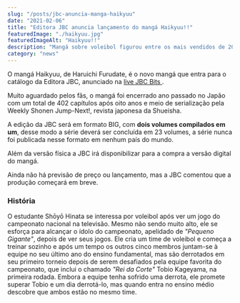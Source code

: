 ```yaml
---
slug: "/posts/jbc-anuncia-manga-haikyuu"
date: "2021-02-06"
title: "Editora JBC anuncia lançamento do mangá Haikyuu!!"
featuredImage: "./haikyuu.jpg"
featuredImageAlt: "Haikyuu!!"
description: "Mangá sobre voleibol figurou entre os mais vendidos de 2020"
category: "news"
---
```


O mangá Haikyuu, de Haruichi Furudate, é o novo mangá que entra para o catálogo da Editora JBC,
anunciado na <a href="https://www.youtube.com/watch?fbclid=IwAR0afd-Ljhr-feTijH4hkZIKCpL_JzSzTNnd-Cs0n_jGGru4TjXC2FkN8Fw&v=vKmIKVJJeps&feature=youtu.be" target="\_blank" > live JBC Bits </a>.

Muito aguardado pelos fãs, o mangá foi encerrado ano passado no Japão com um total de 402 capítulos após oito anos e meio de serialização
pela Weekly Shonen Jump-Next!, revista japonesa da Shueisha.

A edição da JBC será em formato BIG, com **dois volumes compilados em um**, desse modo a série deverá ser concluída em 23 volumes,
a série nunca foi publicada nesse formato em nenhum país do mundo.

Além da versão física a JBC irá disponibilizar para a compra a versão digital do mangá.

Ainda não há previsão de preço ou lançamento, mas a JBC comentou que a produção começará em breve.

### História

O estudante Shōyō Hinata se interessa por voleibol após ver um jogo do campeonato nacional na televisão. Mesmo não sendo muito alto, ele se esforça para alcançar o ídolo do campeonato, apelidado de _"Pequeno Gigante"_, depois de ver seus jogos.
Ele cria um time de voleibol e começa a treinar sozinho e após um tempo os outros cinco membros juntam-se à equipe no seu
último ano do ensino fundamental, mas são derrotados em seu primeiro torneio depois de serem desafiados pela equipe favorita
do campeonato, que inclui o chamado _"Rei da Corte"_ Tobio Kageyama, na primeira rodada. Embora a equipe tenha sofrido uma derrota, ele promete superar Tobio e um dia derrotá-lo, mas quando entra no ensino médio descobre que ambos estão no mesmo time.
